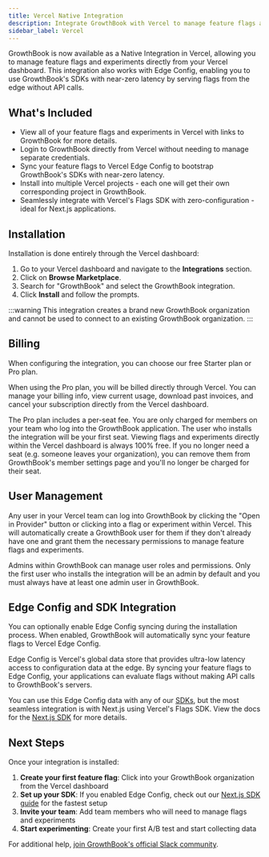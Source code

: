 ```yaml
---
title: Vercel Native Integration
description: Integrate GrowthBook with Vercel to manage feature flags and experiments directly from your Vercel dashboard.
sidebar_label: Vercel
---
```


GrowthBook is now available as a Native Integration in Vercel, allowing you to manage feature flags and experiments directly from your Vercel dashboard. This integration also works with Edge Config, enabling you to use GrowthBook's SDKs with near-zero latency by serving flags from the edge without API calls.

## What's Included

- View all of your feature flags and experiments in Vercel with links to GrowthBook for more details.
- Login to GrowthBook directly from Vercel without needing to manage separate credentials.
- Sync your feature flags to Vercel Edge Config to bootstrap GrowthBook's SDKs with near-zero latency.
- Install into multiple Vercel projects - each one will get their own corresponding project in GrowthBook.
- Seamlessly integrate with Vercel's Flags SDK with zero-configuration - ideal for Next.js applications.

## Installation

Installation is done entirely through the Vercel dashboard:

1. Go to your Vercel dashboard and navigate to the **Integrations** section.
2. Click on **Browse Marketplace**.
3. Search for "GrowthBook" and select the GrowthBook integration.
4. Click **Install** and follow the prompts.

:::warning This integration creates a brand new GrowthBook organization and cannot be used to connect to an existing GrowthBook organization.
:::

## Billing

When configuring the integration, you can choose our free Starter plan or Pro plan.

When using the Pro plan, you will be billed directly through Vercel. You can manage your billing info, view current usage, download past invoices, and cancel your subscription directly from the Vercel dashboard.

The Pro plan includes a per-seat fee. You are only charged for members on your team who log into the GrowthBook application. The user who installs the integration will be your first seat. Viewing flags and experiments directly within the Vercel dashboard is always 100% free. If you no longer need a seat (e.g. someone leaves your organization), you can remove them from GrowthBook's member settings page and you'll no longer be charged for their seat.

## User Management

Any user in your Vercel team can log into GrowthBook by clicking the "Open in Provider" button or clicking into a flag or experiment within Vercel. This will automatically create a GrowthBook user for them if they don't already have one and grant them the necessary permissions to manage feature flags and experiments.

Admins within GrowthBook can manage user roles and permissions. Only the first user who installs the integration will be an admin by default and you must always have at least one admin user in GrowthBook.

## Edge Config and SDK Integration

You can optionally enable Edge Config syncing during the installation process. When enabled, GrowthBook will automatically sync your feature flags to Vercel Edge Config.

Edge Config is Vercel's global data store that provides ultra-low latency access to configuration data at the edge. By syncing your feature flags to Edge Config, your applications can evaluate flags without making API calls to GrowthBook's servers.

You can use this Edge Config data with any of our [SDKs](/lib), but the most seamless integration is with Next.js using Vercel's Flags SDK. View the docs for the [Next.js SDK](/lib/nextjs) for more details.

## Next Steps

Once your integration is installed:

1. **Create your first feature flag**: Click into your GrowthBook organization from the Vercel dashboard
2. **Set up your SDK**: If you enabled Edge Config, check out our [Next.js SDK guide](/lib/nextjs) for the fastest setup
3. **Invite your team**: Add team members who will need to manage flags and experiments
4. **Start experimenting**: Create your first A/B test and start collecting data

For additional help, [join GrowthBook's official Slack community](https://join.slack.com/t/growthbookusers/shared_invite/zt-2xw8fu279-Y~hwnfCEf7WrEI9qScHURQ).
